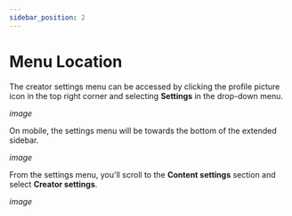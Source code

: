 ---
sidebar_position: 2
---

# Menu Location

The creator settings menu can be accessed by clicking the profile picture icon in the top right corner and selecting **Settings** in the drop-down menu.

*image*

On mobile, the settings menu will be towards the bottom of the extended sidebar.

*image*

From the settings menu, you'll scroll to the **Content settings** section and select **Creator settings**.

*image*